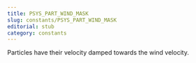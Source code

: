 ```yaml
---
title: PSYS_PART_WIND_MASK
slug: constants/PSYS_PART_WIND_MASK
editorial: stub
category: constants
---
```


<LSLConstant
	name="PSYS_PART_WIND_MASK"
	type="integer"
	value="0x8"
/>

Particles have their velocity damped towards the wind velocity.
